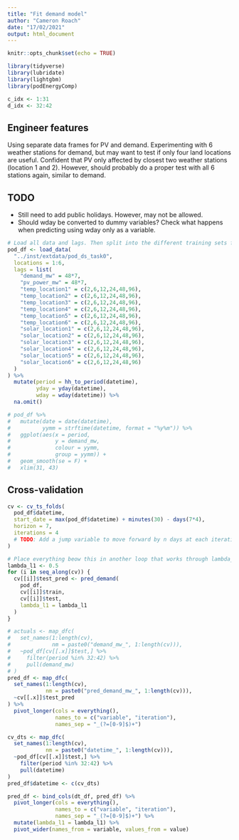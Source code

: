 ```yaml
---
title: "Fit demand model"
author: "Cameron Roach"
date: "17/02/2021"
output: html_document
---
```


```r
knitr::opts_chunk$set(echo = TRUE)

library(tidyverse)
library(lubridate)
library(lightgbm)
library(podEnergyComp)

c_idx <- 1:31
d_idx <- 32:42
```

## Engineer features

Using separate data frames for PV and demand. Experimenting with 6 weather stations for demand, but may want to test if only four land locations are useful. Confident that PV only affected by closest two weather stations (location 1 and 2). However, should probably do a proper test with all 6 stations again, similar to demand.

## TODO

* Still need to add public holidays. However, may not be allowed.
* Should wday be converted to dummy variables? Check what happens when predicting using wday only as a variable.

```r
# Load all data and lags. Then split into the different training sets for models.
pod_df <- load_data(
  "../inst/extdata/pod_ds_task0",
  locations = 1:6,
  lags = list(
    "demand_mw" = 48*7,
    "pv_power_mw" = 48*7,
    "temp_location1" = c(2,6,12,24,48,96),
    "temp_location2" = c(2,6,12,24,48,96),
    "temp_location3" = c(2,6,12,24,48,96),
    "temp_location4" = c(2,6,12,24,48,96),
    "temp_location5" = c(2,6,12,24,48,96),
    "temp_location6" = c(2,6,12,24,48,96),
    "solar_location1" = c(2,6,12,24,48,96),
    "solar_location2" = c(2,6,12,24,48,96),
    "solar_location3" = c(2,6,12,24,48,96),
    "solar_location4" = c(2,6,12,24,48,96),
    "solar_location5" = c(2,6,12,24,48,96),
    "solar_location6" = c(2,6,12,24,48,96)
  )
) %>% 
  mutate(period = hh_to_period(datetime),
         yday = yday(datetime),
         wday = wday(datetime)) %>% 
  na.omit()
```

```r
# pod_df %>% 
#   mutate(date = date(datetime),
#          yymm = strftime(datetime, format = "%y%m")) %>% 
#   ggplot(aes(x = period,
#              y = demand_mw,
#              colour = yymm,
#              group = yymm)) + 
#   geom_smooth(se = F) +
#   xlim(31, 43)
```



## Cross-validation

```r
cv <- cv_ts_folds(
  pod_df$datetime,
  start_date = max(pod_df$datetime) + minutes(30) - days(7*4),
  horizon = 7,
  iterations = 4
  # TODO: Add a jump variable to move forward by n days at each iteration
)

# Place everything beow this in another loop that works through lambda_l1 regularization values and appends to a dataframe.
lambda_l1 <- 0.5
for (i in seq_along(cv)) {
  cv[[i]]$test_pred <- pred_demand(
    pod_df,
    cv[[i]]$train,
    cv[[i]]$test,
    lambda_l1 = lambda_l1
  )
}

# actuals <- map_dfc(
#   set_names(1:length(cv),
#             nm = paste0("demand_mw_", 1:length(cv))), 
#   ~pod_df[cv[[.x]]$test,] %>% 
#     filter(period %in% 32:42) %>% 
#     pull(demand_mw)
# )
pred_df <- map_dfc(
  set_names(1:length(cv),
            nm = paste0("pred_demand_mw_", 1:length(cv))), 
  ~cv[[.x]]$test_pred
) %>% 
  pivot_longer(cols = everything(),
               names_to = c("variable", "iteration"),
               names_sep = "_(?=[0-9]$)+")

cv_dts <- map_dfc(
  set_names(1:length(cv),
            nm = paste0("datetime_", 1:length(cv))), 
  ~pod_df[cv[[.x]]$test,] %>% 
    filter(period %in% 32:42) %>%
    pull(datetime)
)
pred_df$datetime <- c(cv_dts)

pred_df <- bind_cols(dt_df, pred_df) %>% 
  pivot_longer(cols = everything(),
               names_to = c("variable", "iteration"),
               names_sep = "_(?=[0-9]$)+") %>% 
  mutate(lambda_l1 = lambda_l1) %>% 
  pivot_wider(names_from = variable, values_from = value)
```





